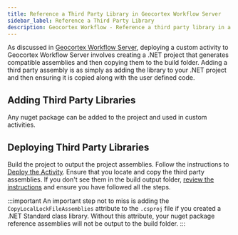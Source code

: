 ```yaml
---
title: Reference a Third Party Library in Geocortex Workflow Server
sidebar_label: Reference a Third Party Library
description: Geocortex Workflow - Reference a third party library in a Geocortex Workflow Server extension
---
```


As discussed in [Geocortex Workflow Server](sdk-server-overview.mdx#setting-up-a-geocortex-workflow-server-extension-project), deploying a custom activity to Geocortex Workflow Server involves creating a .NET project that generates compatible assemblies and then copying them to the build folder. Adding a third party assembly is as simply as adding the library to your .NET project and then ensuring it is copied along with the user defined code.

## Adding Third Party Libraries

Any nuget package can be added to the project and used in custom activities.

## Deploying Third Party Libraries

Build the project to output the project assemblies. Follow the instructions to [Deploy the Activity](sdk-server-overview.mdx#deploying-geocortex-workflow-server-activities). Ensure that you locate and copy the third party assemblies. If you don't see them in the build output folder, [review the instructions](sdk-server-overview.mdx#setting-up-a-geocortex-workflow-server-extension-project) and ensure you have followed all the steps.

:::important
An important step not to miss is adding the `CopyLocalLockFileAssemblies` attribute to the `.csproj` file if you created a .NET Standard class library. Without this attribute, your nuget package reference assemblies will not be output to the build folder.
:::
